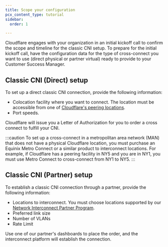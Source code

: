 ```yaml
---
title: Scope your configuration
pcx_content_type: tutorial
sidebar:
  order: 1

---
```


Cloudflare engages with your organization in an initial kickoff call to confirm the scope and timeline for the classic CNI setup. To prepare for the initial kickoff call, have the configuration data for the type of cross-connect you want to use (direct physical or partner virtual) ready to provide to your Customer Success Manager.

## Classic CNI (Direct) setup

To set up a direct classic CNI connection, provide the following information:

- Colocation facility where you want to connect. The location must be accessible from one of [Cloudflare's peering locations](https://www.peeringdb.com/net/4224).
- Port speeds.

Cloudflare will issue you a Letter of Authorization for you to order a cross connect to fulfill your CNI.

:::caution
To set up a cross-connect in a metropolitan area network (MAN) that does not have a physical Cloudflare location, you must purchase an Equinix Metro Connect or a similar product to interconnect locations. For example, if Cloudflare has a peering facility in NY5 and you are in NY1, you must use Metro Connect to cross-connect from NY1 to NY5.
:::

## Classic CNI (Partner) setup

To establish a classic CNI connection through a partner, provide the following information:

- Locations to interconnect. You must choose locations supported by our [Network Interconnect Partner Program](https://www.cloudflare.com/network-interconnect-partnerships/).
- Preferred link size
- Number of VLANs
- Rate Limit

Use one of our partner's dashboards to place the order, and the interconnect platform will establish the connection.
